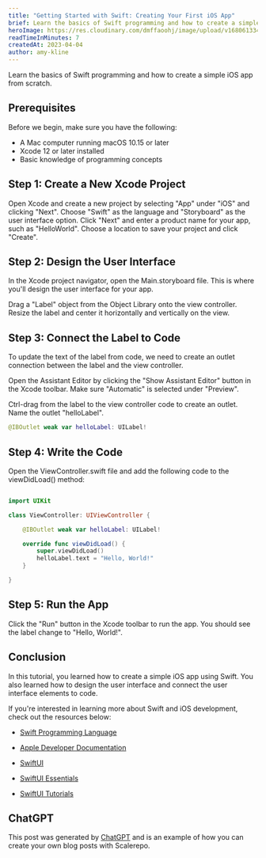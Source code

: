 ```yaml
---
title: "Getting Started with Swift: Creating Your First iOS App"
brief: Learn the basics of Swift programming and how to create a simple iOS app from scratch.
heroImage: https://res.cloudinary.com/dmffaoohj/image/upload/v1680613340/header-image_hzy1cd.png
readTimeInMinutes: 7
createdAt: 2023-04-04
author: amy-kline
---
```


Learn the basics of Swift programming and how to create a simple iOS app from scratch.

## Prerequisites

Before we begin, make sure you have the following:

- A Mac computer running macOS 10.15 or later
- Xcode 12 or later installed
- Basic knowledge of programming concepts

## Step 1: Create a New Xcode Project

Open Xcode and create a new project by selecting "App" under "iOS" and clicking "Next". Choose "Swift" as the language and "Storyboard" as the user interface option. Click "Next" and enter a product name for your app, such as "HelloWorld". Choose a location to save your project and click "Create".

## Step 2: Design the User Interface

In the Xcode project navigator, open the Main.storyboard file. This is where you'll design the user interface for your app.

Drag a "Label" object from the Object Library onto the view controller. Resize the label and center it horizontally and vertically on the view.

## Step 3: Connect the Label to Code

To update the text of the label from code, we need to create an outlet connection between the label and the view controller.

Open the Assistant Editor by clicking the "Show Assistant Editor" button in the Xcode toolbar. Make sure "Automatic" is selected under "Preview".

Ctrl-drag from the label to the view controller code to create an outlet. Name the outlet "helloLabel".

```swift
@IBOutlet weak var helloLabel: UILabel!

```

## Step 4: Write the Code

Open the ViewController.swift file and add the following code to the viewDidLoad() method:

```swift

import UIKit

class ViewController: UIViewController {

    @IBOutlet weak var helloLabel: UILabel!

    override func viewDidLoad() {
        super.viewDidLoad()
        helloLabel.text = "Hello, World!"
    }

}

```

## Step 5: Run the App

Click the "Run" button in the Xcode toolbar to run the app. You should see the label change to "Hello, World!".

## Conclusion

In this tutorial, you learned how to create a simple iOS app using Swift. You also learned how to design the user interface and connect the user interface elements to code.

If you're interested in learning more about Swift and iOS development, check out the resources below:

- [Swift Programming Language](https://docs.swift.org/swift-book/LanguageGuide/TheBasics.html)

- [Apple Developer Documentation](https://developer.apple.com/documentation/)

- [SwiftUI](https://developer.apple.com/xcode/swiftui/)

- [SwiftUI Essentials](https://developer.apple.com/tutorials/swiftui/)

- [SwiftUI Tutorials](https://www.hackingwithswift.com/quick-start/swiftui)

## ChatGPT

This post was generated by [ChatGPT](https://chatgpt.com/) and is an example of how you can create your own blog posts with Scalerepo.
